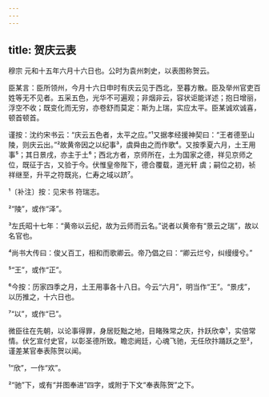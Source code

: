 ```yaml
---
---
---
```

title: 贺庆云表
---







穆宗 元和十五年六月十六日也。公时为袁州刺史，以表图称贺云。

臣某言：臣所领州，今月十六日申时有庆云见于西北，至暮方散。臣及举州官吏百姓等无不见者。五采五色，光华不可遍观；非烟非云，容状讵能详述；抱日增丽，浮空不收；既变化而无穷，亦卷舒而莫定：斯为上瑞，实应太平。臣某诚欢诚喜，顿首顿首。

谨按：沈约宋书云：“庆云五色者，太平之应。”¹又据孝经援神契曰：“王者德至山陵，则庆云出。”²故黄帝因之以纪事³，虞舜由之而作歌⁴。又按季夏六月，土王用事⁵；其日景戌，亦主于土⁶；西北方者，京师所在，土为国家之德，祥见京师之位，既征于古，又验于今。伏惟皇帝陛下，德合覆载，道光轩 虞；嗣位之初，祯祥继至，升平之符既兆，仁寿之域以跻⁷。

¹〔补注〕按：见宋书 符瑞志。

²“陵”，或作“泽”。

³左氏昭十七年：“黄帝以云纪，故为云师而云名。”说者以黄帝有“景云之瑞”，故以名官也。

⁴尚书大传曰：俊乂百工，相和而歌卿云。帝乃倡之曰：“卿云烂兮，纠缦缦兮。”

⁵“王”，或作“正”。

⁶今按：历家四季之月，土王用事各十八日。今云“六月”，明当作“王”。“景戌”，以历推之，十六日也。

⁷“以”，或作“已”。

微臣往在先朝，以论事得罪，身居贬黜之地，目睹殊常之庆，抃跃欣幸¹，实倍常情。伏乞宣付史官，以彰圣德所致。瞻恋阙廷，心魂飞驰，无任欣抃踊跃之至²，谨差某官奉表陈贺以闻。

¹“欣”，一作“欢”。

²“驰”下，或有“并图奉进”四字，或附于下文“奉表陈贺”之下。